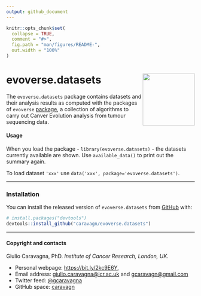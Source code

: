 ```yaml
---
output: github_document
---
```


```r
knitr::opts_chunk$set(
  collapse = TRUE,
  comment = "#>",
  fig.path = "man/figures/README-",
  out.width = "100%"
)
```

# evoverse.datasets <img src='man/figures/logo.png' align="right" height="139" />

The `evoverse.datasets` package contains datasets and their analysis results as computed with the 
packages of `evoverse` [package](https://caravagn.github.io/evoverse), a collection of algorithms
to carry out Canver Evolution analysis from tumour sequencing data.

#### Usage

When you load the package - `library(evoverse.datasets)` - the datasets currently available are shown. 
Use `available_data()` to print out the summary again.

To load dataset `'xxx'` use `data('xxx', package='evoverse.datasets')`.

-----

### Installation

You can install the released version of `evoverse.datasets` from
[GitHub](https://github.com/) with:

``` r
# install.packages("devtools")
devtools::install_github("caravagn/evoverse.datasets")
```

-----

#### Copyright and contacts

Giulio Caravagna, PhD. _Institute of Cancer Research, London, UK_.

* Personal webpage: [https://bit.ly/2kc9E6Y](https://sites.google.com/site/giuliocaravagna/), 
* Email address: [giulio.caravagna@icr.ac.uk](mailto:giulio.caravagna@icr.ac.uk) and [gcaravagn@gmail.com](mailto:gcaravagn@gmail.com)
* Twitter feed: [\@gcaravagna](https://twitter.com/gcaravagna)
* GitHub space: [caravagn](https://github.com/caravagn)
